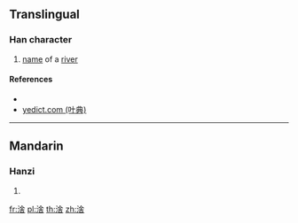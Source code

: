 {{character info/new}}
==Translingual==

===Han character===
{{Han char|rn=85|rad=水|as=08|sn=11|four=38164|canj=EOMR,XEOMR|ids=⿰氵舍}}

# [[name]] of a [[river]]

====References====
* {{Han ref|kx=0628.230|dkj=17605|hdz=31653.020|uh=6DBB|ud=28091|bh=D647|bd=54855}}
* [http://yedict.com/htm/6D/6DBB.htm yedict.com (叶典)]

----

==Mandarin==

===Hanzi===
{{cmn-hanzi|pin=[[gàn]] ([[gan4]])|wg=kan<sup>4</sup>}}

# {{defn|lang=cmn|sort=水08}}

[[fr:涻]]
[[pl:涻]]
[[th:涻]]
[[zh:涻]]